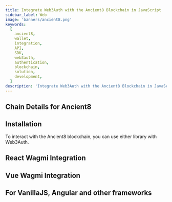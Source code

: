 ```yaml
---
title: Integrate Web3Auth with the Ancient8 Blockchain in JavaScript
sidebar_label: Web
image: 'banners/ancient8.png'
keywords:
  [
    ancient8,
    wallet,
    integration,
    API,
    SDK,
    web3auth,
    authentication,
    blockchain,
    solution,
    development,
  ]
description: 'Integrate Web3Auth with the Ancient8 Blockchain in JavaScript | Embedded Wallets'
---
```



<SEO
  title="Integrate Web3Auth with the Ancient8 Blockchain in JavaScript"
  description="Integrate Web3Auth with the Ancient8 Blockchain in JavaScript | Embedded Wallets"
  image="https://web3auth.io/docs/banners/ancient8.png"
  slug="/embedded-wallets/connect-blockchain/evm/ancient8/web"
/>

## Chain Details for Ancient8

<ChainDetailsAncient8 />

## Installation

To interact with the Ancient8 blockchain, you can use either library with Web3Auth.

## React Wagmi Integration

<ReactWagmiIntegration />

## Vue Wagmi Integration

<VueWagmiIntegration />

## For VanillaJS, Angular and other frameworks

<JsBlockchainMethods />
